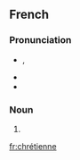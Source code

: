 ==French==

===Pronunciation===
* {{IPA|/kʁetjɛn/|lang=fr}}, {{X-SAMPA|/kRetjEn/|lang=fr}}
* {{rhymes|ɛn|lang=fr}}
* {{homophones|chrétienne|lang=fr}}

===Noun===
{{fr-noun|f|othergender=chrétien}}

# {{feminine of|[[chrétien]]|lang=fr}}

[[fr:chrétienne]]
